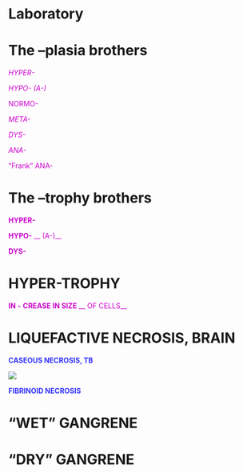 # Laboratory

# 

# The –plasia brothers

<span style="color:#CC00CC"> _HYPER\-_ </span>

<span style="color:#CC00CC"> _HYPO\- \(A\-\)_ </span>

<span style="color:#CC00CC">NORMO\-</span>

<span style="color:#CC00CC"> _META\-_ </span>

<span style="color:#CC00CC"> _DYS\-_ </span>

<span style="color:#CC00CC"> _ANA\-_ </span>

<span style="color:#CC00CC">“Frank” ANA\-</span>

# The –trophy brothers

<span style="color:#CC00CC"> __HYPER\-__ </span>

<span style="color:#CC00CC"> __HYPO\-__ </span>  <span style="color:#CC00CC"> __ \(A\-\)__ </span>

<span style="color:#CC00CC"> __DYS\-__ </span>

# HYPER-TROPHY

<span style="color:#CC00CC"> __IN__ </span>  <span style="color:#CC00CC"> __\-__ </span>  <span style="color:#CC00CC"> __CREASE IN __ </span>  <span style="color:#CC00CC"> __SIZE__ </span>  <span style="color:#CC00CC"> __ OF CELLS__ </span>

# LIQUEFACTIVE NECROSIS, BRAIN

<span style="color:#3333FF"> __CASEOUS NECROSIS\, TB__ </span>

![](img%5CLab1-Cellular-Injury0.png)

<span style="color:#3333FF"> __FIBRINOID NECROSIS__ </span>

# “WET” GANGRENE

# “DRY” GANGRENE

